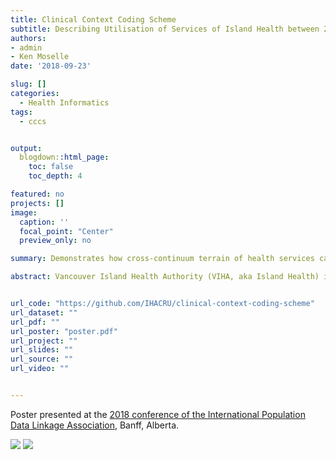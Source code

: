 ```yaml
---
title: Clinical Context Coding Scheme
subtitle: Describing Utilisation of Services of Island Health between 2007-2017
authors: 
- admin
- Ken Moselle
date: '2018-09-23'

slug: []
categories:
  - Health Informatics
tags:
  - cccs


output:
  blogdown::html_page:
    toc: false
    toc_depth: 4

featured: no
projects: []
image: 
  caption: ''
  focal_point: "Center"
  preview_only: no

summary: Demonstrates how cross-continuum terrain of health services can be described in with flexible classification scheme.

abstract: Vancouver Island Health Authority (VIHA, aka Island Health) is one of 5 health authorities of British Columbia. VIHA administers about 1700+ individual programs (aka locations), spanning the full spectrum of health services. Starting in 2007, VIHA has been recording patients’ encounters with these programs using a single instance of Electronic Health Record system, CERNER-Millennium. Cross-continuum nature of CERNER-Millennium and moated nature of the geographical area of VIHA created a data source that captures almost complete patient trajectories through the space of health services. TTT cohort identifies users of Mental Health and Substance Use (MHSU) services of Island Health during the last ten years(2007 -2017).


url_code: "https://github.com/IHACRU/clinical-context-coding-scheme"
url_dataset: ""
url_pdf: ""
url_poster: "poster.pdf"
url_project: ""
url_slides: ""
url_source: ""
url_video: ""


---
```


Poster presented at the [2018 conference of the International Population Data Linkage Association](https://www.cahspr.ca/en/conferences), Banff, Alberta.


![](poster_Page_1.png)
![](poster_Page_2.png)



